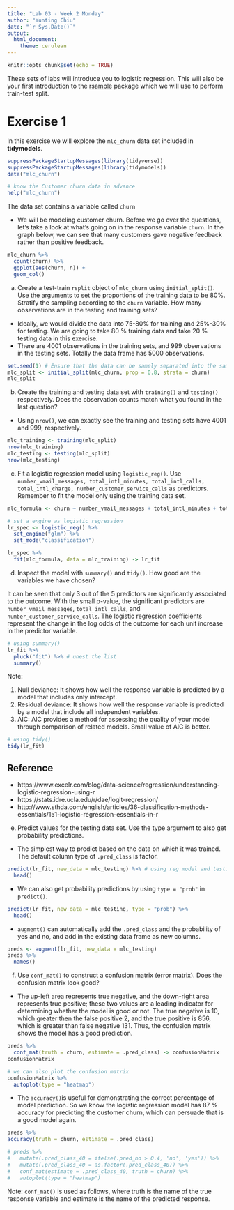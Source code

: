 ```yaml
---
title: "Lab 03 - Week 2 Monday"
author: "Yunting Chiu"
date: "`r Sys.Date()`"
output:
  html_document: 
    theme: cerulean
---
```


```r
knitr::opts_chunk$set(echo = TRUE)
```
These sets of labs will introduce you to logistic regression. This will also be your first introduction to the [rsample](https://rsample.tidymodels.org/) package which we will use to perform train-test split.

# Exercise 1
In this exercise we will explore the `mlc_churn` data set included in **tidymodels**.

```r
suppressPackageStartupMessages(library(tidyverse))
suppressPackageStartupMessages(library(tidymodels))
data("mlc_churn")

# know the Customer churn data in advance
help("mlc_churn")
```
The data set contains a variable called `churn`

- We will be modeling customer churn. Before we go over the questions, let's take a look at what's going on in the response variable `churn`. In the graph below, we can see that many customers gave negative feedback rather than positive feedback.
```r
mlc_churn %>%
  count(churn) %>%
  ggplot(aes(churn, n)) +
  geom_col()
```

a. Create a test-train `rsplit` object of `mlc_churn` using `initial_split()`. Use the arguments to set the proportions of the training data to be 80%. Stratify the sampling according to the `churn` variable. How many observations are in the testing and training sets?

- Ideally, we would divide the data into 75-80% for training and 25%-30% for testing. We are going to take 80 % training data and take 20 % testing data in this exercise.
- There are 4001 observations in the training sets, and 999 observations in the testing sets. Totally the data frame has 5000 observations.
```r
set.seed(1) # Ensure that the data can be samely separated into the same observations.
mlc_split <- initial_split(mlc_churn, prop = 0.8, strata = churn)
mlc_split
```

b. Create the training and testing data set with `training()` and `testing()` respectively. Does the observation counts match what you found in the last question?

- Using `nrow()`, we can exactly see the training and testing sets have 4001 and 999, respectively.
```r
mlc_training <- training(mlc_split)
nrow(mlc_training)
mlc_testing <- testing(mlc_split)
nrow(mlc_testing)
```

c. Fit a logistic regression model using `logistic_reg()`. Use `number_vmail_messages, total_intl_minutes, total_intl_calls, total_intl_charge, number_customer_service_calls` as predictors. Remember to fit the model only using the training data set.
```r
mlc_formula <- churn ~ number_vmail_messages + total_intl_minutes + total_intl_calls + total_intl_charge + number_customer_service_calls

# set a engine as logistic regression
lr_spec <- logistic_reg() %>%
  set_engine("glm") %>%
  set_mode("classification")

lr_spec %>%
  fit(mlc_formula, data = mlc_training) -> lr_fit
```

d. Inspect the model with `summary()` and `tidy()`. How good are the variables we have chosen?

It can be seen that only 3 out of the 5 predictors are significantly associated to the outcome. With the small p-value, the significant predictors are `number_vmail_messages`, `total_intl_calls`, and `number_customer_service_calls`. The logistic regression coefficients represent the change in the log odds of the outcome for each unit increase in the predictor variable.

```r
# using summary()
lr_fit %>%
  pluck("fit") %>% # unest the list
  summary()
```
Note: 

1. Null deviance: It shows how well the response variable is predicted by a model that includes only intercept.
2. Residual deviance: It shows how well the response variable is predicted by a model that include all independent variables.
3. AIC: AIC provides a method for assessing the quality of your model through comparison of related models. Small value of AIC is better.

```r
# using tidy()
tidy(lr_fit)
```
## Reference
- https://www.excelr.com/blog/data-science/regression/understanding-logistic-regression-using-r
- https://stats.idre.ucla.edu/r/dae/logit-regression/
- http://www.sthda.com/english/articles/36-classification-methods-essentials/151-logistic-regression-essentials-in-r

e. Predict values for the testing data set. Use the type argument to also get probability predictions.

- The simplest way to predict based on the data on which it was trained. The default column type of `.pred_class` is factor.
```r
predict(lr_fit, new_data = mlc_testing) %>% # using reg model and testing dataset for testing 
  head()
```
- We can also get probability predictions by using `type = "prob"` in `predict()`.
```r
predict(lr_fit, new_data = mlc_testing, type = "prob") %>%
  head()
```
- `augment()` can automatically add the `.pred_class` and the probability of yes and no, and add in the existing data frame as new columns. 
```r
preds <- augment(lr_fit, new_data = mlc_testing)
preds %>%
  names()
```

f. Use `conf_mat()` to construct a confusion matrix (error matrix). Does the confusion matrix look good?

- The up-left area represents true negative, and the down-right area represents true positive; these two values are a leading indicator for determining whether the model is good or not. The true negative is 10, which greater then the false positive 2, and the true positive is 856, which is greater than false negative 131. Thus, the confusion matrix shows the model has a good prediction. 
```r
preds %>%
  conf_mat(truth = churn, estimate = .pred_class) -> confusionMatrix
confusionMatrix

# we can also plot the confusion matrix
confusionMatrix %>%
  autoplot(type = "heatmap")
```

- The `accuracy()`is useful for demonstrating the correct percentage of model prediction. So we know the logistic regression model has 87 % accuracy for predicting the customer churn, which can persuade that is a good model again.
```r
preds %>%
accuracy(truth = churn, estimate = .pred_class)
```
```r
# preds %>%
#   mutate(.pred_class_40 = ifelse(.pred_no > 0.4, 'no', 'yes')) %>%
#   mutate(.pred_class_40 = as.factor(.pred_class_40)) %>%
#   conf_mat(estimate = .pred_class_40, truth = churn) %>%
#   autoplot(type = "heatmap")
```
Note: `conf_mat()` is used as follows, where truth is the name of the true response variable and estimate is the name of the predicted response.




